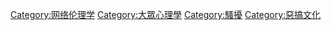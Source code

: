 [[Category:网络伦理学|Category:网络伦理学]]
[[Category:大眾心理學|Category:大眾心理學]]
[[Category:騷擾|Category:騷擾]]
[[Category:惡搞文化|Category:惡搞文化]]